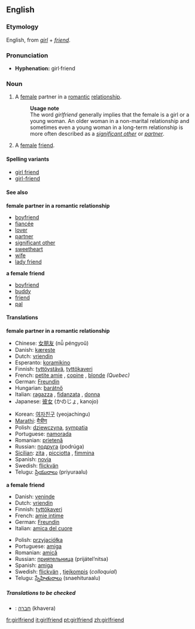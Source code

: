 ==English==

===Etymology===
English, from ''[[girl]]'' + ''[[friend]]''.
===Pronunciation===
*'''Hyphenation:''' girl&middot;friend
===Noun===
{{en-noun|girlfriend|girlfriends}}
#A [[female]] partner in a [[romantic]] [[relationship]].
#:'''Usage note'''
#:The word ''girlfriend'' generally implies that the female is a girl or a young woman. An older woman in a non-marital relationship and sometimes even a young woman in a long-term relationship is more often described as a ''[[significant other]]'' or ''[[partner]]''.
#A [[female]] [[friend]].

====Spelling variants====
*[[girl friend]]
*[[girl-friend]]

====See also====
'''female partner in a romantic relationship'''
*[[boyfriend]]
*[[fiancée]]
*[[lover]]
*[[partner]]
*[[significant other]]
*[[sweetheart]]
*[[wife]]
*[[lady friend]]
'''a female friend'''
*[[boyfriend]]
*[[buddy]]
*[[friend]]
*[[pal]]

====Translations====
'''female partner in a romantic relationship'''
{{top}}
*Chinese: [[女朋友]] (nǚ péngyoǔ)
*Danish: [[kæreste]]
*Dutch: [[vriendin]]
*Esperanto: [[koramikino]]
*Finnish: [[tyttöystävä]], [[tyttökaveri]]
*French: [[petite amie]] {{f}}, [[copine]] {{f}}, [[blonde]] {{f}} ''(Quebec)''
*German: [[Freundin]] {{f}}
*Hungarian: [[barátnő]]
*Italian: [[ragazza]] {{f}}, [[fidanzata]] {{f}}, [[donna]] {{f}}
*Japanese: [[彼女]] (かのじょ, kanojo)
{{mid}}
*Korean: [[여자친구]] (yeojachingu)
*[[Marathi]]: [[मैत्रीण]]
*Polish: [[dziewczyna]], [[sympatia]] {{f}}
*Portuguese: [[namorada]] {{f}}
*Romanian: [[prietenă]] {{f}}
*Russian: [[подруга]] (podrúga) {{f}}
*[[Sicilian]]: [[zita]] {{f}}, [[picciotta]] {{f}}, [[fimmina]] {{f}}
*Spanish: [[novia]] {{f}}
*Swedish: [[flickvän]] {{c}}
*Telugu: [[ప్రియురాలు]] (priyuraalu)
{{bottom}}

'''a female friend'''
{{top}}
*Danish: [[veninde]]
*Dutch: [[vriendin]]
*Finnish: [[tyttökaveri]]
*French: [[amie intime]] {{f}}
*German: [[Freundin]] {{f}}
*Italian: [[amica del cuore]] {{f}}
{{mid}}
*Polish: [[przyjaciółka]] {{f}}
*Portuguese: [[amiga]] {{f}} 
*Romanian: [[amică]] {{f}}
*Russian: [[приятельница]] (prijátel’nitsa) {{f}}
*Spanish: [[amiga]] {{f}}
*Swedish: [[flickvän]] {{c}}, [[tjejkompis]] {{c}} (''colloquial'')
*Telugu: [[స్నేహితురాలు]] (snaehituraalu)
{{bottom}}

=====Translations to be checked=====
{{checktrans}}

*{{ttbc|Hebrew}}: [[חברה]] (khavera) {{f}}

[[fr:girlfriend]]
[[it:girlfriend]]
[[pt:girlfriend]]
[[zh:girlfriend]]
